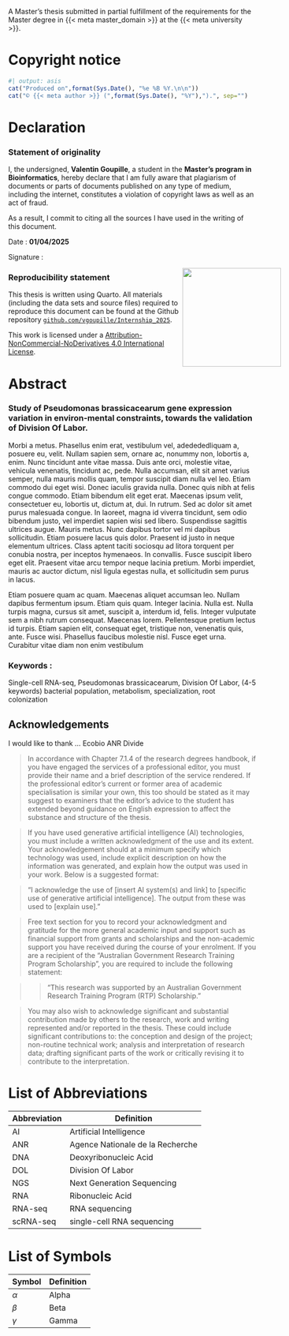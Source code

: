 ::: {.content-visible when-format="html"}

A Master's thesis submitted in partial fulfillment of the requirements for the Master degree in {{< meta master_domain >}} at the {{< meta university >}}.

:::

::: {.content-visible when-format="pdf"}
# Copyright notice {-}

```r
#| output: asis
cat("Produced on",format(Sys.Date(), "%e %B %Y.\n\n"))
cat("© {{< meta author >}} (",format(Sys.Date(), "%Y"),").", sep="")
```



# Declaration {-}
### Statement of originality
\begin{figure}[h]
    \raggedleft
    \includegraphics[width=200px]{figures/logo_Univ_Rennes.png}
\end{figure}

I, the undersigned, **Valentin Goupille**, a student in the **Master's program in Bioinformatics**,
hereby declare that I am fully aware that plagiarism of documents or parts of documents published on any type of medium, including the internet, constitutes a violation of copyright laws as well as an act of fraud.

As a result, I commit to citing all the sources I have used in the writing of this document.

Date : **01/04/2025**

Signature : 

![](figures/signature.png){width="200px" style="float: right; margin-right: -50px; margin-bottom: 20px;"}

### Reproducibility statement

This thesis is written using Quarto. All materials (including the data sets and source files) required to reproduce this document can be found at the Github repository [`github.com/vgoupille/Internship_2025`](https://github.com/vgoupille/Internship_2025).


This work is licensed under a [Attribution-NonCommercial-NoDerivatives 4.0 International License](https://creativecommons.org/licenses/by-nc-nd/4.0/deed.en).

\begin{figure}[h]
    \centering
    \includegraphics[width=75px]{figures/CC_BY-NC-ND.png}
\end{figure}

:::

# Abstract {-}


::: {.content-visible when-format="pdf"}
### Study of Pseudomonas brassicacearum gene expression variation in environ-mental constraints, towards the validation of Division Of Labor.
:::

::: {.text-justify}

Morbi a metus. Phasellus enim erat, vestibulum vel, adedededliquam a, posuere eu, velit. Nullam sapien sem, ornare ac, nonummy non, lobortis a, enim. Nunc tincidunt ante vitae massa. Duis ante orci, molestie vitae, vehicula venenatis, tincidunt ac, pede. Nulla accumsan, elit sit amet varius semper, nulla mauris mollis quam, tempor suscipit diam nulla vel leo. Etiam commodo dui eget wisi. Donec iaculis gravida nulla. Donec quis nibh at felis congue commodo. Etiam bibendum elit eget erat. Maecenas ipsum velit, consectetuer eu, lobortis ut, dictum at, dui. In rutrum. Sed ac dolor sit amet purus malesuada congue. In laoreet, magna id viverra tincidunt, sem odio bibendum justo, vel imperdiet sapien wisi sed libero. Suspendisse sagittis ultrices augue. Mauris metus. Nunc dapibus tortor vel mi dapibus sollicitudin. Etiam posuere lacus quis dolor. Praesent id justo in neque elementum ultrices. Class aptent taciti sociosqu ad litora torquent per conubia nostra, per inceptos hymenaeos. In convallis. Fusce suscipit libero eget elit. Praesent vitae arcu tempor neque lacinia pretium. Morbi imperdiet, mauris ac auctor dictum, nisl ligula egestas nulla, et sollicitudin sem purus in lacus.

Etiam posuere quam ac quam. Maecenas aliquet accumsan leo. Nullam dapibus fermentum ipsum. Etiam quis quam. Integer lacinia. Nulla est. Nulla turpis magna, cursus sit amet, suscipit a, interdum id, felis. Integer vulputate sem a nibh rutrum consequat. Maecenas lorem. Pellentesque pretium lectus id turpis. Etiam sapien elit, consequat eget, tristique non, venenatis quis, ante. Fusce wisi. Phasellus faucibus molestie nisl. Fusce eget urna. Curabitur vitae diam non enim vestibulum

:::

### Keywords :
Single-cell RNA-seq, Pseudomonas brassicacearum, Division Of Labor, (4-5 keywords)
bacterial population, metabolism, specialization, root colonization

::: {.content-visible when-format="pdf"}

# Acknowledgements {-}

I would like to thank ...
Ecobio 
ANR Divide 

> In accordance with Chapter 7.1.4 of the research degrees handbook, if you have engaged the services of a professional editor, you must provide their name and a brief description of the service rendered. If the professional editor's current or former area of academic specialisation is similar your own, this too should be stated as it may suggest to examiners that the editor's advice to the student has extended beyond guidance on English expression to affect the substance and structure of the thesis.

> If you have used generative artificial intelligence (AI) technologies, you must include a written acknowledgment of the use and its extent. Your acknowledgement should at a minimum specify which technology was used, include explicit description on how the information was generated, and explain how the output was used in your work. Below is a suggested format:

> "I acknowledge the use of [insert AI system(s) and link] to [specific use of generative artificial intelligence]. The output from these was used to [explain use]."

> Free text section for you to record your acknowledgment and gratitude for the more general academic input and support such as financial support from grants and scholarships and the non-academic support you have received during the course of your enrolment. If you are a recipient of the "Australian Government Research Training Program Scholarship", you are required to include the following statement:

> > "This research was supported by an Australian Government Research Training Program (RTP) Scholarship."

> You may also wish to acknowledge significant and substantial contribution made by others to the research, work and writing represented and/or reported in the thesis. These could include significant contributions to: the conception and design of the project; non-routine technical work; analysis and interpretation of research data; drafting significant parts of the work or critically revising it to contribute to the interpretation.

:::
::: {.content-visible when-format="pdf"}
# List of Abbreviations {-}

| Abbreviation | Definition |
|-------------|------------|
| AI | Artificial Intelligence |
| ANR | Agence Nationale de la Recherche |
| DNA | Deoxyribonucleic Acid |
| DOL | Division Of Labor |
| NGS | Next Generation Sequencing |
| RNA | Ribonucleic Acid |
| RNA-seq | RNA sequencing |
| scRNA-seq | single-cell RNA sequencing |

# List of Symbols {-}

| Symbol | Definition |
|--------|------------|
| $\alpha$ | Alpha |
| $\beta$ | Beta |
| $\gamma$ | Gamma |

```{=tex}
\renewcommand{\listfigurename}{List of Figures}
\renewcommand{\listtablename}{List of Tables}

\clearpage
\addcontentsline{toc}{chapter}{List of Figures}
\listoffigures

\clearpage
\addcontentsline{toc}{chapter}{List of Tables}
\listoftables
```

\clearpage\pagenumbering{arabic}\setcounter{page}{1}

:::
